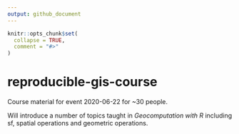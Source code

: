 ```yaml
---
output: github_document
---
```


<!-- README.md is generated from README.Rmd. Please edit that file -->

```r
knitr::opts_chunk$set(
  collapse = TRUE,
  comment = "#>"
)
```

# reproducible-gis-course

<!-- badges: start -->
<!-- badges: end -->

Course material for event 2020-06-22 for ~30 people.

Will introduce a number of topics taught in *Geocomputation with R* including sf, spatial operations and geometric operations.